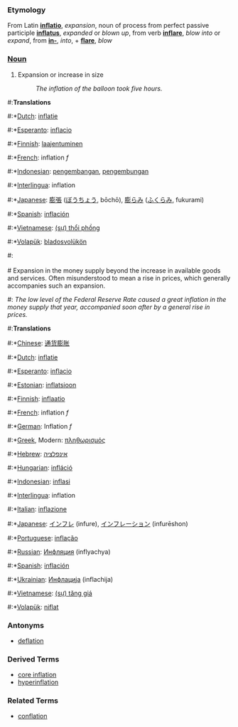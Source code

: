 ===Etymology===
From Latin '''[[inflatio]]''', ''expansion'', noun of process from perfect passive participle '''[[inflatus]]''', ''expanded'' or ''blown up'', from verb '''[[inflare]]''', ''blow into'' or ''expand'', from '''[[in-]]''', ''into'', + '''[[flare]]''', ''blow''

===[[Noun]]===
# Expansion or increase in size
#: ''The inflation of the balloon took five hours.''

#:'''Translations'''
#:*[[Dutch]]: [[inflatie]]
#:*[[Esperanto]]: [[inflacio]]
#:*[[Finnish]]: [[laajentuminen]]
#:*[[French]]: inflation ''f''
#:*[[Indonesian]]: [[kembang|pengembangan]], [[kembung|pengembungan]]
#:*[[Interlingua]]: inflation
#:*[[Japanese]]: [[膨張]] ([[ぼうちょう]], bōchō), [[膨らみ]] ([[ふくらみ]], fukurami)
#:*[[Spanish]]: [[inflación]]
#:*[[Vietnamese]]: [[thổi phồng|(sự) thổi phồng]]
#:*[[Volapük]]: [[bladosvolükön]]
#:<br><br>
# Expansion in the money supply beyond the increase in available goods and services.  Often misunderstood to mean a rise in prices, which generally accompanies such an expansion.
#: ''The low level of the Federal Reserve Rate caused a great inflation in the money supply that year, accompanied soon after by a general rise in prices.''

#:'''Translations'''

#:*[[Chinese]]: [[通货膨胀]]
#:*[[Dutch]]: [[inflatie]]
#:*[[Esperanto]]: [[inflacio]]
#:*[[Estonian]]: [[inflatsioon]]
#:*[[Finnish]]: [[inflaatio]]
#:*[[French]]: inflation ''f''
#:*[[German]]: Inflation ''f''
#:*[[Greek]], Modern: [[πληθωρισμός]]
#:*[[Hebrew]]: [[אינפלציה]]
#:*[[Hungarian]]: [[infláció]]
#:*[[Indonesian]]: [[inflasi]]
#:*[[Interlingua]]: inflation
#:*[[Italian]]: [[inflazione]]
#:*[[Japanese]]: [[インフレ]] (infure), [[インフレーション]] (infurēshon)
#:*[[Portuguese]]: [[inflação]]
#:*[[Russian]]: [[Инфляция]] (inflyachya)
#:*[[Spanish]]: [[inflación]]
#:*[[Ukrainian]]: [[Инфлација]] (inflachija)
#:*[[Vietnamese]]: [[tăng giá|(sự) tăng giá]]
#:*[[Volapük]]: [[niflat]]

===Antonyms===
* [[deflation]]

===Derived Terms===
*[[core inflation]]
*[[hyperinflation]]

===Related Terms===
*[[conflation]]

{{Wikipedia}}